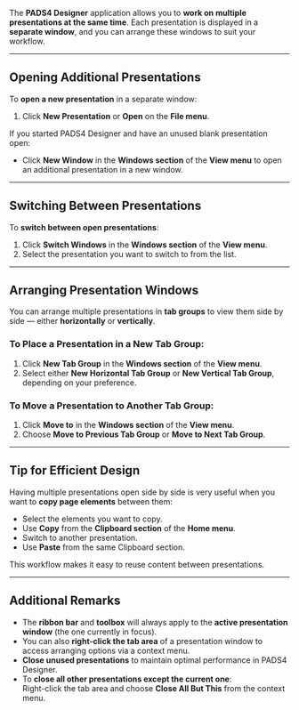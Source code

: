 
The **PADS4 Designer** application allows you to **work on multiple presentations at the same time**. Each presentation is displayed in a **separate window**, and you can arrange these windows to suit your workflow.

---

## **Opening Additional Presentations**

To **open a new presentation** in a separate window:

1. Click **New Presentation** or **Open** on the **File menu**.

If you started PADS4 Designer and have an unused blank presentation open:

- Click **New Window** in the **Windows section** of the **View menu** to open an additional presentation in a new window.

---

## **Switching Between Presentations**

To **switch between open presentations**:

1. Click **Switch Windows** in the **Windows section** of the **View menu**.
2. Select the presentation you want to switch to from the list.

---

## **Arranging Presentation Windows**

You can arrange multiple presentations in **tab groups** to view them side by side — either **horizontally** or **vertically**.

### **To Place a Presentation in a New Tab Group:**

1. Click **New Tab Group** in the **Windows section** of the **View menu**.
2. Select either **New Horizontal Tab Group** or **New Vertical Tab Group**, depending on your preference.

### **To Move a Presentation to Another Tab Group:**

1. Click **Move to** in the **Windows section** of the **View menu**.
2. Choose **Move to Previous Tab Group** or **Move to Next Tab Group**.

---

## **Tip for Efficient Design**

Having multiple presentations open side by side is very useful when you want to **copy page elements** between them:

- Select the elements you want to copy.
- Use **Copy** from the **Clipboard section** of the **Home menu**.
- Switch to another presentation.
- Use **Paste** from the same Clipboard section.

This workflow makes it easy to reuse content between presentations.

---

## **Additional Remarks**

- The **ribbon bar** and **toolbox** will always apply to the **active presentation window** (the one currently in focus).
- You can also **right-click the tab area** of a presentation window to access arranging options via a context menu.
- **Close unused presentations** to maintain optimal performance in PADS4 Designer.
- To **close all other presentations except the current one**:  
  Right-click the tab area and choose **Close All But This** from the context menu.
